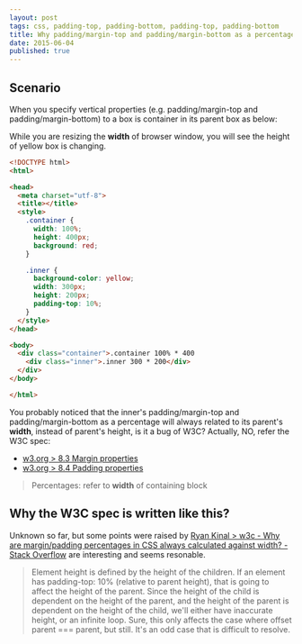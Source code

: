 ```yaml
---
layout: post
tags: css, padding-top, padding-bottom, padding-top, padding-bottom
title: Why padding/margin-top and padding/margin-bottom as a percentage related to the parent's width?
date: 2015-06-04
published: true
---
```




## Scenario
When you specify vertical properties (e.g. padding/margin-top and padding/margin-bottom) to a box is container in its parent box as below:

While you are resizing the **width** of browser window, you will see the height of yellow box is changing.

```html
<!DOCTYPE html>
<html>

<head>
  <meta charset="utf-8">
  <title></title>
  <style>
    .container {
      width: 100%;
      height: 400px;
      background: red;
    }

    .inner {
      background-color: yellow;
      width: 300px;
      height: 200px;
      padding-top: 10%;
    }
  </style>
</head>

<body>
  <div class="container">.container 100% * 400
    <div class="inner">.inner 300 * 200</div>
  </div>
</body>

</html>

```

You probably noticed that the inner's padding/margin-top and padding/margin-bottom as a percentage will always related to its parent's **width**, instead of parent's height, is it a bug of W3C? Actually, NO, refer the W3C spec:

* [w3.org > 8.3 Margin properties](https://www.w3.org/TR/CSS2/box.html#margin-properties)
* [w3.org > 8.4 Padding properties](https://www.w3.org/TR/CSS2/box.html#padding-properties)

>Percentages:  	refer to **width** of containing block

## Why the W3C spec is written like this? 

Unknown so far, but some points were raised by [Ryan Kinal > w3c - Why are margin/padding percentages in CSS always calculated against width? - Stack Overflow](https://stackoverflow.com/a/11004839) are interesting and seems resonable.

>Element height is defined by the height of the children. If an element has padding-top: 10% (relative to parent height), that is going to affect the height of the parent. Since the height of the child is dependent on the height of the parent, and the height of the parent is dependent on the height of the child, we'll either have inaccurate height, or an infinite loop. Sure, this only affects the case where offset parent === parent, but still. It's an odd case that is difficult to resolve.
